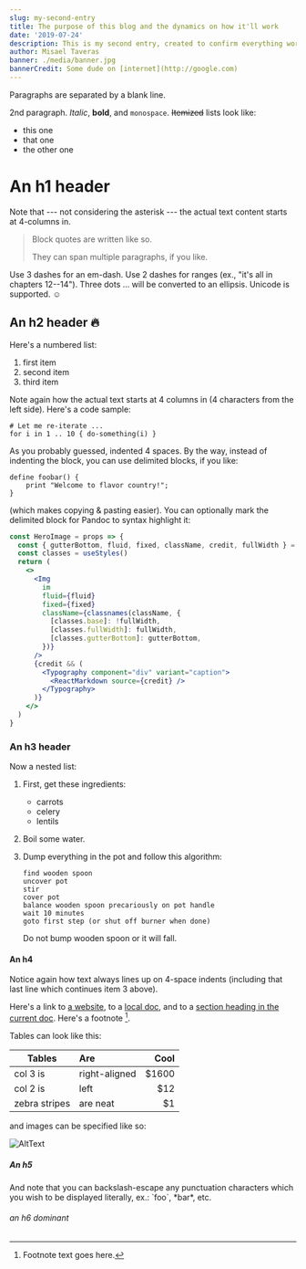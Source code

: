 ```yaml
---
slug: my-second-entry
title: The purpose of this blog and the dynamics on how it'll work
date: '2019-07-24'
description: This is my second entry, created to confirm everything works perfectly
author: Misael Taveras
banner: ./media/banner.jpg
bannerCredit: Some dude on [internet](http://google.com)
---
```



Paragraphs are separated by a blank line.

2nd paragraph. _Italic_, **bold**, and `monospace`. ~~Itemized~~ lists
look like:

- this one
- that one
- the other one

# An h1 header
Note that --- not considering the asterisk --- the actual text
content starts at 4-columns in.

> Block quotes are
> written like so.
>
> They can span multiple paragraphs,
> if you like.

Use 3 dashes for an em-dash. Use 2 dashes for ranges (ex., "it's all
in chapters 12--14"). Three dots ... will be converted to an ellipsis.
Unicode is supported. ☺

## An h2 header 🔥

Here's a numbered list:

1.  first item
2.  second item
3.  third item

Note again how the actual text starts at 4 columns in (4 characters
from the left side). Here's a code sample:

    # Let me re-iterate ...
    for i in 1 .. 10 { do-something(i) }

As you probably guessed, indented 4 spaces. By the way, instead of
indenting the block, you can use delimited blocks, if you like:

```
define foobar() {
    print "Welcome to flavor country!";
}
```

(which makes copying & pasting easier). You can optionally mark the
delimited block for Pandoc to syntax highlight it:

```jsx
const HeroImage = props => {
  const { gutterBottom, fluid, fixed, className, credit, fullWidth } = props
  const classes = useStyles()
  return (
    <>
      <Img
        im
        fluid={fluid}
        fixed={fixed}
        className={classnames(className, {
          [classes.base]: !fullWidth,
          [classes.fullWidth]: fullWidth,
          [classes.gutterBottom]: gutterBottom,
        })}
      />
      {credit && (
        <Typography component="div" variant="caption">
          <ReactMarkdown source={credit} />
        </Typography>
      )}
    </>
  )
}
```

### An h3 header

Now a nested list:

1.  First, get these ingredients:

    - carrots
    - celery
    - lentils

2.  Boil some water.

3.  Dump everything in the pot and follow
    this algorithm:

        find wooden spoon
        uncover pot
        stir
        cover pot
        balance wooden spoon precariously on pot handle
        wait 10 minutes
        goto first step (or shut off burner when done)

    Do not bump wooden spoon or it will fall.


#### An h4
Notice again how text always lines up on 4-space indents (including
that last line which continues item 3 above).

Here's a link to [a website](http://foo.bar), to a [local
doc](/blog/my-first-entry), and to a [section heading in the current
doc](#an-h2-header). Here's a footnote [^1].

[^1]: Footnote text goes here.

Tables can look like this:

| Tables        | Are           |   Cool |
| ------------- | :------------ | -----: |
| col 3 is      | right-aligned | \$1600 |
| col 2 is      | left          |   \$12 |
| zebra stripes | are neat      |    \$1 |

and images can be specified like so:

![AltText](./media/banner.png)


##### An h5
And note that you can backslash-escape any punctuation characters
which you wish to be displayed literally, ex.: \`foo\`, \*bar\*, etc.

###### an h6 dominant